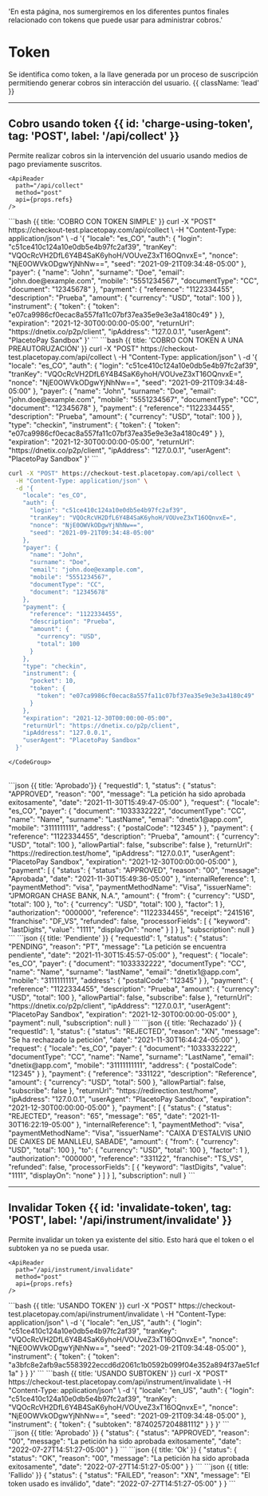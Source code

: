   'En esta página, nos sumergiremos en los diferentes puntos finales relacionado con tokens que puede usar para administrar cobros.'


# Token

Se identifica como token, a la llave generada por un proceso de suscripción permitiendo generar cobros sin interacción del usuario. {{ className: 'lead' }}

---

## Cobro usando token {{ id: 'charge-using-token', tag: 'POST', label: '/api/collect' }}

<Row>
  <Col>
    Permite realizar cobros sin la intervención del usuario usando medios de pago previamente suscritos.

    <ApiReader
      path="/api/collect"
      method="post"
      api={props.refs}
    />
  </Col>
  <Col sticky>
    <CodeGroup title="Solicitud" tag="POST" label="/api/collect">
```bash {{ title: 'COBRO CON TOKEN SIMPLE' }}
curl -X "POST" https://checkout-test.placetopay.com/api/collect \
  -H "Content-Type: application/json" \
  -d '{
    "locale": "es_CO",
    "auth": {
      "login": "c51ce410c124a10e0db5e4b97fc2af39",
      "tranKey": "VQOcRcVH2DfL6Y4B4SaK6yhoH/VOUveZ3xT16OQnvxE=",
      "nonce": "NjE0OWVkODgwYjNhNw==",
      "seed": "2021-09-21T09:34:48-05:00"
    },
    "payer": {
      "name": "John",
      "surname": "Doe",
      "email": "john.doe@example.com",
      "mobile": "5551234567",
      "documentType": "CC",
      "document": "12345678"
    },
    "payment": {
      "reference": "1122334455",
      "description": "Prueba",
      "amount": {
        "currency": "USD",
        "total": 100
      }
    },
    "instrument": {
      "token": {
        "token": "e07ca9986cf0ecac8a557fa11c07bf37ea35e9e3e3a4180c49"
      }
    },
    "expiration": "2021-12-30T00:00:00-05:00",
    "returnUrl": "https://dnetix.co/p2p/client",
    "ipAddress": "127.0.0.1",
    "userAgent": "PlacetoPay Sandbox"
  }'
```
```bash {{ title: 'COBRO CON TOKEN A UNA PREAUTORUZACIÓN' }}
curl -X "POST" https://checkout-test.placetopay.com/api/collect \
  -H "Content-Type: application/json" \
  -d '{
    "locale": "es_CO",
    "auth": {
      "login": "c51ce410c124a10e0db5e4b97fc2af39",
      "tranKey": "VQOcRcVH2DfL6Y4B4SaK6yhoH/VOUveZ3xT16OQnvxE=",
      "nonce": "NjE0OWVkODgwYjNhNw==",
      "seed": "2021-09-21T09:34:48-05:00"
    },
    "payer": {
      "name": "John",
      "surname": "Doe",
      "email": "john.doe@example.com",
      "mobile": "5551234567",
      "documentType": "CC",
      "document": "12345678"
    },
    "payment": {
      "reference": "1122334455",
      "description": "Prueba",
      "amount": {
        "currency": "USD",
        "total": 100
      }
    },
    "type": "checkin",
    "instrument": {
      "token": {
        "token": "e07ca9986cf0ecac8a557fa11c07bf37ea35e9e3e3a4180c49"
      }
    },
    "expiration": "2021-12-30T00:00:00-05:00",
    "returnUrl": "https://dnetix.co/p2p/client",
    "ipAddress": "127.0.0.1",
    "userAgent": "PlacetoPay Sandbox"
  }'
```

```bash {{ title: 'COBRO CON BOLSILLO DE TARJETA' }}
curl -X "POST" https://checkout-test.placetopay.com/api/collect \
  -H "Content-Type: application/json" \
  -d '{
    "locale": "es_CO",
    "auth": {
      "login": "c51ce410c124a10e0db5e4b97fc2af39",
      "tranKey": "VQOcRcVH2DfL6Y4B4SaK6yhoH/VOUveZ3xT16OQnvxE=",
      "nonce": "NjE0OWVkODgwYjNhNw==",
      "seed": "2021-09-21T09:34:48-05:00"
    },
    "payer": {
      "name": "John",
      "surname": "Doe",
      "email": "john.doe@example.com",
      "mobile": "5551234567",
      "documentType": "CC",
      "document": "12345678"
    },
    "payment": {
      "reference": "1122334455",
      "description": "Prueba",
      "amount": {
        "currency": "USD",
        "total": 100
      }
    },
    "type": "checkin",
    "instrument": {
      "pocket": 10,
      "token": {
        "token": "e07ca9986cf0ecac8a557fa11c07bf37ea35e9e3e3a4180c49"
      }
    },
    "expiration": "2021-12-30T00:00:00-05:00",
    "returnUrl": "https://dnetix.co/p2p/client",
    "ipAddress": "127.0.0.1",
    "userAgent": "PlacetoPay Sandbox"
  }'
```
    </CodeGroup>
  </Col>
</Row>

<Row>
  <Col>
    <ApiReader
      path="/api/collect"
      method="post"
      type="response"
      api={props.refs}
    />
  </Col>
<Col sticky>
  <br />
  <CodeGroup title="Respuesta">
```json {{ title: 'Aprobado'}}
{
  "requestId": 1,
  "status": {
    "status": "APPROVED",
    "reason": "00",
    "message": "La petición ha sido aprobada exitosamente",
    "date": "2021-11-30T15:49:47-05:00"
  },
  "request": {
    "locale": "es_CO",
    "payer": {
      "document": "1033332222",
      "documentType": "CC",
      "name": "Name",
      "surname": "LastName",
      "email": "dnetix1@app.com",
      "mobile": "3111111111",
      "address": {
        "postalCode": "12345"
      }
    },
    "payment": {
      "reference": "1122334455",
      "description": "Prueba",
      "amount": {
        "currency": "USD",
        "total": 100
      },
      "allowPartial": false,
      "subscribe": false
    },
    "returnUrl": "https://redirection.test/home",
    "ipAddress": "127.0.0.1",
    "userAgent": "PlacetoPay Sandbox",
    "expiration": "2021-12-30T00:00:00-05:00"
  },
  "payment": [
    {
      "status": {
        "status": "APPROVED",
        "reason": "00",
        "message": "Aprobada",
        "date": "2021-11-30T15:49:36-05:00"
      },
      "internalReference": 1,
      "paymentMethod": "visa",
      "paymentMethodName": "Visa",
      "issuerName": "JPMORGAN CHASE BANK, N.A.",
      "amount": {
        "from": {
          "currency": "USD",
          "total": 100
        },
        "to": {
          "currency": "USD",
          "total": 100
        },
        "factor": 1
      },
      "authorization": "000000",
      "reference": "1122334455",
      "receipt": "241516",
      "franchise": "DF_VS",
      "refunded": false,
      "processorFields": [
        {
          "keyword": "lastDigits",
          "value": "1111",
          "displayOn": "none"
        }
      ]
    }
  ],
  "subscription": null
}
```
```json {{ title: 'Pendiente' }}
{
  "requestId": 1,
  "status": {
    "status": "PENDING",
    "reason": "PT",
    "message": "La petición se encuentra pendiente",
    "date": "2021-11-30T15:45:57-05:00"
  },
  "request": {
    "locale": "es_CO",
    "payer": {
      "document": "1033332222",
      "documentType": "CC",
      "name": "Name",
      "surname": "lastName",
      "email": "dnetix1@app.com",
      "mobile": "3111111111",
      "address": {
        "postalCode": "12345"
      }
    },
    "payment": {
      "reference": "1122334455",
      "description": "Prueba",
      "amount": {
        "currency": "USD",
        "total": 100
      },
      "allowPartial": false,
      "subscribe": false
    },
    "returnUrl": "https://dnetix.co/p2p/client",
    "ipAddress": "127.0.0.1",
    "userAgent": "PlacetoPay Sandbox",
    "expiration": "2021-12-30T00:00:00-05:00"
  },
  "payment": null,
  "subscription": null
}
```
```json {{ title: 'Rechazado' }}
{
  "requestId": 1,
  "status": {
    "status": "REJECTED",
    "reason": "XN",
    "message": "Se ha rechazado la petición",
    "date": "2021-11-30T16:44:24-05:00"
  },
  "request": {
    "locale": "es_CO",
    "payer": {
      "document": "1033332222",
      "documentType": "CC",
      "name": "Name",
      "surname": "LastName",
      "email": "dnetix@app.com",
      "mobile": "31111111111",
      "address": {
        "postalCode": "12345"
      }
    },
    "payment": {
      "reference": "331122",
      "description": "Reference",
      "amount": {
        "currency": "USD",
        "total": 500
      },
      "allowPartial": false,
      "subscribe": false
    },
    "returnUrl": "https://redirection.test/home",
    "ipAddress": "127.0.0.1",
    "userAgent": "PlacetoPay Sandbox",
    "expiration": "2021-12-30T00:00:00-05:00"
  },
  "payment": [
    {
      "status": {
        "status": "REJECTED",
        "reason": "65",
        "message": "65",
        "date": "2021-11-30T16:22:19-05:00"
      },
      "internalReference": 1,
      "paymentMethod": "visa",
      "paymentMethodName": "Visa",
      "issuerName": "CAIXA D'ESTALVIS UNIO DE CAIXES DE MANLLEU, SABADE",
      "amount": {
        "from": {
          "currency": "USD",
          "total": 100
        },
        "to": {
          "currency": "USD",
          "total": 100
        },
        "factor": 1
      },
      "authorization": "000000",
      "reference": "331122",
      "franchise": "TS_VS",
      "refunded": false,
      "processorFields": [
        {
          "keyword": "lastDigits",
          "value": "1111",
          "displayOn": "none"
        }
      ]
    }
  ],
  "subscription": null
}
```
    </CodeGroup>
  </Col>
</Row>

---

## Invalidar Token {{ id: 'invalidate-token', tag: 'POST', label: '/api/instrument/invalidate' }}

<Row>
  <Col>
    Permite invalidar un token ya existente del sitio. Esto hará que el token o el subtoken ya no se pueda usar.

    <ApiReader
      path="/api/instrument/invalidate"
      method="post"
      api={props.refs}
    />
  </Col>
  <Col sticky>
    <CodeGroup title="Solicitud" tag="POST" label="/api/instrument/invalidate">
```bash {{ title: 'USANDO TOKEN' }}
curl -X "POST" https://checkout-test.placetopay.com/api/instrument/invalidate \
  -H "Content-Type: application/json" \
  -d '{
    "locale": "en_US",
    "auth": {
        "login": "c51ce410c124a10e0db5e4b97fc2af39",
        "tranKey": "VQOcRcVH2DfL6Y4B4SaK6yhoH/VOUveZ3xT16OQnvxE=",
        "nonce": "NjE0OWVkODgwYjNhNw==",
        "seed": "2021-09-21T09:34:48-05:00"
    },
    "instrument": {
      "token": {
        "token": "a3bfc8e2afb9ac5583922eccd6d2061c1b0592b099f04e352a894f37ae51cf1a"
      }
    }
  }'
```
```bash {{ title: 'USANDO SUBTOKEN' }}
curl -X "POST" https://checkout-test.placetopay.com/api/instrument/invalidate \
  -H "Content-Type: application/json" \
  -d '{
    "locale": "en_US",
    "auth": {
        "login": "c51ce410c124a10e0db5e4b97fc2af39",
        "tranKey": "VQOcRcVH2DfL6Y4B4SaK6yhoH/VOUveZ3xT16OQnvxE=",
        "nonce": "NjE0OWVkODgwYjNhNw==",
        "seed": "2021-09-21T09:34:48-05:00"
    },
    "instrument": {
      "token": {
        "subtoken": "8740257204881112"
      }
    }
  }'
```
    </CodeGroup>
  </Col>
</Row>

<Row>
  <Col>
    <ApiReader
      path="/api/instrument/invalidate"
      method="post"
      type="response"
      api={props.refs}
    />
  </Col>
  <Col sticky>
    <br />
    <CodeGroup title="Respuesta">
```json {{ title: 'Aprobado' }}
{
  "status": {
    "status": "APPROVED",
    "reason": "00",
    "message": "La petición ha sido aprobada exitosamente",
    "date": "2022-07-27T14:51:27-05:00"
  }
}
```
```json {{ title: 'Ok' }}
{
  "status": {
    "status": "OK",
    "reason": "00",
    "message": "La petición ha sido aprobada exitosamente",
    "date": "2022-07-27T14:51:27-05:00"
  }
}
```
```json {{ title: 'Fallido' }}
{
  "status": {
    "status": "FAILED",
    "reason": "XN",
    "message": "El token usado es inválido",
    "date": "2022-07-27T14:51:27-05:00"
  }
}
```
    </CodeGroup>
  </Col>
</Row>